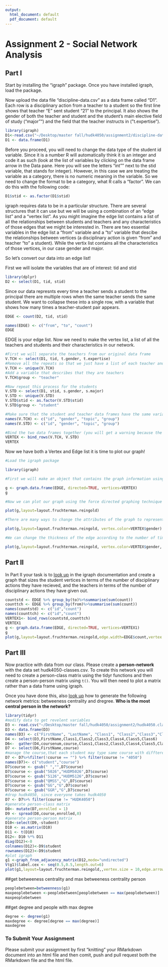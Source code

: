 ```yaml
---
output:
  html_document: default
  pdf_document: default
---
```

# Assignment 2 - Social Network Analysis

## Part I
Start by installing the "igraph" package. Once you have installed igraph, load the package.

Now upload the data file "discipline-data.csv" as a data frame called "D1". Each row is a disciplinary action from a teacher to a student so the first line shows that teacher "E" sent student "21" to the principal. It also shows the gender of both the teacher and student and the student's main elective field of study ("major"") and the field that the teacher instructs in ("t.expertise").
```r
library(igraph)
D1<-read.csv("~/Desktop/master fall/hudk4050/assignment2/discipline-data.csv")
D1 <- data.frame(D1)
```

Before you proceed, you will need to change the data type of the student id variable. Since it is a number R will automatically think it is an integer and code it as such (look at the list of variables by clicking on the data frame arrow in the Data pane. Here you will see the letters "int"" next to the stid variable, that stands for integer). However, in this case we are treating the variable as a category, there is no numeric meaning in the variable. So we need to change the format to be a category, what R calls a "factor". We can do this with the following code:

```r

D1$stid <- as.factor(D1$stid)
```

igraph requires data to be in a particular structure. There are several structures that it can use but we will be using a combination of an "edge list" and a "vertex list". As you might imagine the edge list contains a list of all the relationships between students and teachers and any characteristics of those edges that we might be interested in. There are two essential variables in the edge list a "from" variable and a "to" variable that descibe the relationships between vertices (a disciplinary action is given "from" and teacher "to" a student). While the vertix list contains all the characteristics of those vertices, in our case gender and major.

So let's convert our data into an edge list!

First we will isolate the variables that are of interest: tid and stid

```r
library(dplyr)
D2 <- select(D1, tid, stid)
```

Since our data represnts every time a teacher sends a student to the principal there are multiple rows when the same teacher sends the same student. We want to collapse these into a single row, with a variable that shows how many times a teacher-student pair appears.

```r

EDGE <- count(D2, tid, stid)

names(EDGE) <- c("from", "to", "count")
EDGE
```

EDGE is your edge list. Now we need to make the vertex list, a list of all the teachers and students and their characteristics in our network.

```r

#First we will separate the teachers from our original data frame
V.TCH <- select(D1, tid, t.gender, t.expertise)
#Remove all the repeats so that we just have a list of each teacher and their characteristics
V.TCH <- unique(V.TCH)
#Add a variable that describes that they are teachers
V.TCH$group <- "teacher"

#Now repeat this process for the students
V.STD <- select(D1, stid, s.gender, s.major)
V.STD <- unique(V.STD)
V.STD$stid <- as.factor(V.STD$stid)
V.STD$group <- "student"

#Make sure that the student and teacher data frames have the same variables names
names(V.TCH) <- c("id", "gender", "topic", "group")
names(V.STD) <- c("id", "gender", "topic", "group")

#Bind the two data frames together (you will get a warning because the teacher data frame has 5 types of id (A,B,C,D,E) and the student has 25 (1-30), this isn't a problem)
VERTEX <- bind_rows(V.TCH, V.STD)
VERTEX
```

Now we have both a Vertex and Edge list it is time to plot our graph!

```r
#Load the igraph package

library(igraph)

#First we will make an object that contains the graph information using our two dataframes EDGE and VERTEX. Notice that we have made "directed = TRUE" - our graph is directed since discipline is being given from a teacher to a student.

g <- graph.data.frame(EDGE, directed=TRUE, vertices=VERTEX)
g

#Now we can plot our graph using the force directed graphing technique - our old friend Fruchertman-Reingold!

plot(g,layout=layout.fruchterman.reingold)

#There are many ways to change the attributes of the graph to represent different characteristics of the newtork. For example, we can color the nodes according to gender.

plot(g,layout=layout.fruchterman.reingold, vertex.color=VERTEX$gender)

#We can change the thickness of the edge according to the number of times a particular teacher has sent a particular student to the principal.

plot(g,layout=layout.fruchterman.reingold, vertex.color=VERTEX$gender, edge.width=EDGE$count)

```

## Part II

In Part II your task is to [look up](http://igraph.org/r/) in the igraph documentation and create a graph that sizes the student vertices in terms of the number of disciplinary actions they have recieved, and the teachers in terms of the number of disciplinary actions they have given out.

```r
countstd <- EDGE %>% group_by(to)%>%summarise(sum(count))
counttch <- EDGE %>% group_by(from)%>%summarise(sum(count))
names(countstd) <- c("id","count")
names(counttch) <- c("id","count")
VERTEX1<- bind_rows(countstd,counttch)
VERTEX1
g <- graph.data.frame(EDGE, directed=TRUE, vertices=VERTEX1)
g
plot(g,layout=layout.fruchterman.reingold,edge.width=EDGE$count,vertex.size = VERTEX1$count*2)

```



## Part III

Now practice with data from our class. Please create a **person-network** with the data set hudk4050-classes.csv. To create this network you will need to create a person-class matrix using the tidyr functions and then create a person-person matrix using `t()`. You will then need to plot a matrix rather than a data frame using igraph.

Once you have done this, also [look up](http://igraph.org/r/) how to generate the following network metrics: betweeness centrality and dregree. **Who is the most central person in the network?**
```r
library(tidyr)
#modify data to get revelent variables   
D3 <- read.csv("~/Desktop/master fall/hudk4050/assignment2/hudk4050.classes.csv")
D3 <- data.frame(D3)
names(D3) <- c("FirstName", "LastName", "Class1", "Class2","Class3","Class4","Class5","Class6")
D4 <- select(D3,FirstName,Class1,Class2,Class3,Class4,Class5,Class6)
D6<-  gather(D4,coursenum,course,Class1,Class2,Class3,Class4,Class5,Class6)
D7 <- select(D6,FirstName,course)    
#manage the course,that each student may type same course with diffterent way  
D7 <- D7%>%filter(!course == "") %>% filter(course != "4050")    
names(D7)<- c("student","course")
D7$course <- gsub(" ","",D7$course)
D7$course <- gsub("5026","HUDM5026",D7$course)
D7$course <- gsub("5126","HUDM5126",D7$course)
D7$course <- gsub("QMSS","G",D7$course)
D7$course <- gsub("GG","G",D7$course)
D7$course <- gsub("GGR","G",D7$course)
#drop hudk4050, since everyone takes hudk4050
D7 <- D7%>% filter(course != "HUDK4050")
#generate person-class matrix
D8<- mutate(D7,enrolled = 1)
D9 <- spread(D8,course,enrolled,0)
#generate person-person matrix
D10<-select(D9,-student)
D10 <- as.matrix(D10)
D11 <- t(D10)
D12<- D10 %*% D11
diag(D12)<-0
colnames(D12)<-D9$student
rownames(D12)<-D9$student
#plot igraph
g1 <-graph_from_adjacency_matrix(D12,mode="undirected")
V(g1)$label.cex <- seq(0.5,0.5,length.out=6)
plot(g1,layout=layout.fruchterman.reingold,,vertex.size = 10,edge.arrow.size=0.3,vertex.label = D9$student,vertex.color=D9$student)

```
       
##get betweeness centrality and max betweeness centrality person
```r
peoplebetween=betweenness(g1)
maxpeoplebetween <-peoplebetween[peoplebetween == max(peoplebetween)]
maxpeoplebetween
```
##get degree and people with max degree
```r
degree <- degree(g1)
maxdegree <- degree[degree == max(degree)]
maxdegree
```
### To Submit Your Assignment

Please submit your assignment by first "knitting" your RMarkdown document into an html file and then comit, push and pull request both the RMarkdown file and the html file.
